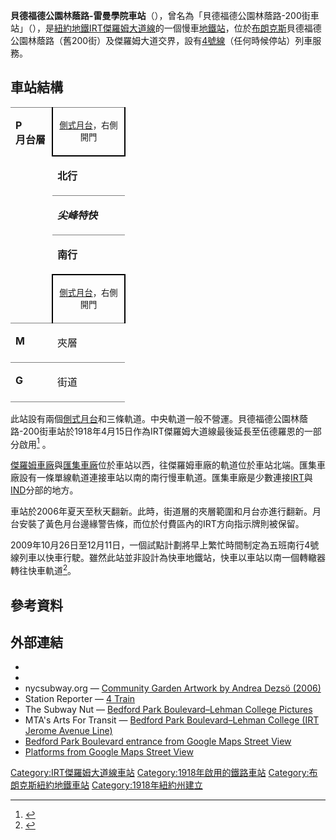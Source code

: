 {{For|位於貝德福德公園林蔭路及大廣場的車站|貝德福德公園林蔭路車站 (IND匯集線)}} 
{{Infobox NYCS
| name = 貝德福德公園林蔭路-雷曼學院<br />{{lang|en|Bedford Park Boulevard–Lehman College}}
| former = 貝德福德公園林蔭路-200街
| bg_color = #007527
| image = Bedford Pk Blvd IRT td (2019-03-29) 06.jpg
| caption =
| address = 紐約州紐約市布朗克斯貝德福德公園林蔭路（200街）及傑羅姆大道
| borough = [[布朗克斯|布朗克斯]]
| locale = {{link-en|貝德福德公園 (布朗克斯)|Bedford Park, Bronx|貝德福德公園}}
| coordinates = {{coord|40.873545|N|73.889837|W|display=inline,title|source:nlwiki}}
| division = IRT
| line = [[IRT傑羅姆大道線|IRT傑羅姆大道線]]
| service = Jerome local
| connection = {{bus icon}} '''[[MTA區域巴士營運|NYCT巴士]]'''：Bx10、Bx26、Bx28<br>{{bus icon}} '''{{link-en|蜜蜂線巴士系統|Bee-Line Bus System|蜜蜂線巴士}}'''：4、20、21
| platforms = 2個[[側式月台|側式月台]]
| tracks = 3條（2條使用中）
| structure = 高架
| open_date = {{start date and age|1918|4|15}}
| passengers = 1,812,036<ref>{{NYCS const|riderref}}</ref>
| pass_year = 2016
| pass_percent = -2.8
| rank = 268
| code = 380
| next_north = {{NYCS next | station=莫肖盧公園道 | line=IRT傑羅姆大道線 | service=Jerome local}}
| next_south = {{NYCS next | station=王橋路 | line=IRT傑羅姆大道線 | service=Jerome local}}
| legend = {{NYCS infobox legend|alltimes}}
}}

'''貝德福德公園林蔭路-雷曼學院車站'''（{{lang-en|Bedford Park Boulevard–Lehman College station}}），曾名為「貝德福德公園林蔭路-200街車站」（{{lang-en|Bedford Park Boulevard–200th Street station}}），是[[紐約地鐵|紐約地鐵]][[IRT傑羅姆大道線|IRT傑羅姆大道線]]的一個慢車[[地鐵站|地鐵站]]，位於[[布朗克斯|布朗克斯]]貝德福德公園林蔭路（舊200街）及傑羅姆大道交界，設有[[紐約地鐵4號線|4號線]]（任何時候停站）列車服務。

== 車站結構 ==
{{stack|float=right|
{{Routemap
|title=軌道配置圖
|title-bg=#{{NYCS color|4}}
|style=margin-left:10px;margin-top:10px;float:right;
|legend =track
|map=
\uSTR!~MFADEg\uSTR!~MFADEg\uSTR!~MFADEg  ~~ ~~ ~~往[[莫肖盧公園道車站_(IRT傑羅姆大道線)|莫肖盧公園道]]
\uSTRf\uSTR\uSTRg
\uSTR!~uSTRc2\uABZg3\uSTR
\uABZg+1\uSTR!~uSTRc4\uSTR
uSTR2+4!~MFADEg\uSTR!~uSTRc3\uSTR\uSTR
uSTRc1\uABZg+4\uSTR\uSTR ~~ ~~ ~~往[[紐約地鐵車廠#傑羅姆車廠|傑羅姆車廠]]
uSTR+4!~MFADEg\uABZg2\uSTR!~uSTRc3\uSTR
uSTR\uSTR!~uSTRc1\uABZg+4\uSTR
uABZg2\uABZg3\uABZg2\uSTR!~uSTRc3
uABZg+1\uABZg+4\uSTR!~uSTRc1\uABZg+4
uSTR\uSTR\uSTR\uSTR
uABZg2\uSTR!~uSTRc3\uSTR\uSTR
uENDEe!~uSTRc1\uABZg+4\uSTR\uSTR
\uSTR+BSr\uSTR\uSTR+BSl
\uSTR+BSr\uSTR\uSTR+BSl
\uSTR+BSr\uSTR\uSTR+BSl
\uSTR+BSr\uSTR\uSTR+BSl
uSTR2+4!~MFADEg\uSTR!~uSTRc3\uSTR\uSTR
uSTRc1\uABZg+4\uSTR\uSTR ~~ ~~ ~~往[[紐約地鐵車廠#匯集車廠|匯集車廠]]
\uABZg2\uABZg3\uSTR
\uABZg+1\uABZg+4\uSTR
\uSTR\uABZg2\uSTR!~uSTRc3
\uSTR\uSTR!~uSTRc1\uABZg+4
\uSTRf\uSTR\uSTRg
\uSTR!~MFADEf\uSTR!~MFADEf\uSTR!~MFADEf ~~ ~~ ~~往[[王橋路車站_(IRT傑羅姆大道線)|王橋路]]
}}
}}
{|cellspacing=0 cellpadding=3
|style="border-top:solid 1px gray;border-bottom:solid 1px gray;vertical-align:top;" width=50 rowspan=5|'''P<br>月台層'''
|style="border-top:solid 1px gray;border-right:solid 2px black;border-left:solid 2px black;border-bottom:solid 2px black;text-align:center;" colspan=2|<small>[[側式月台|側式月台]]，右側開門</small>
|-
|style="border-bottom:solid 1px gray;" width=100|<span style="color:#{{NYCS color|green}}">'''北行'''</span>
|style="border-bottom:solid 1px gray;" width=400|{{arrow|L}} [[File:NYCS-bull-trans-4.svg|纽约地铁4号线]] 往[[伍德羅恩車站_(IRT傑羅姆大道線)|伍德羅恩]]<small>（[[莫肖盧公園道車站_(IRT傑羅姆大道線)|莫肖盧公園道]]）</small>
|-
|style="border-bottom:solid 1px gray;" width=100|<span style="color:#{{NYCS color|black}}">'''''尖峰特快'''''</span>
|style="border-bottom:solid 1px gray;" width=400|無定期服務
|-
|<span style="color:#{{NYCS color|green}}">'''南行'''</span>
|{{arrow|R}} [[File:NYCS-bull-trans-4.svg|纽约地铁4号线]] 往[[皇冠高地-猶提卡大道車站_(IRT東公園道線)|猶提卡大道]]（深夜往[[新地段大道車站_(IRT新地段線)|新地段大道]]）<small>（[[王橋路車站_(IRT傑羅姆大道線)|王橋路]]）</small>
|-
|style="border-bottom:solid 1px gray;border-top:solid 2px black;border-right:solid 2px black;border-left:solid 2px black;text-align:center;" colspan=2|<small>[[側式月台|側式月台]]，右側開門</small>
|-
| style="vertical-align:top;" |'''M'''
| style="vertical-align:top;" |夾層
| style="vertical-align:top;" |往出入口、車站詢問處、MetroCard自動售票機<br>{{NYCS Platform Layout access}}
|-
|style="border-top:solid 1px gray;border-bottom:solid 1px gray;vertical-align:top;" width=50|'''G'''
|style="border-top:solid 1px gray;border-bottom:solid 1px gray;vertical-align:top;" width=100|街道
|style="border-top:solid 1px gray;border-bottom:solid 1px gray;vertical-align:top;" width=400|出入口
|}
此站設有兩個[[側式月台|側式月台]]和三條軌道。中央軌道一般不營運。貝德福德公園林蔭路-200街車站於1918年4月15日作為IRT傑羅姆大道線最後延長至伍德羅恩的一部分啟用<ref>{{Cite web|url=https://query.nytimes.com/mem/archive-free/pdf?res=9D0DEFDD1F38E533A25750C1A9629C946996D6CF|title=Jerome Av. Line Ordered Opened.|website=query.nytimes.com|access-date=2016-06-05|archive-date=2016-12-20|archive-url=https://web.archive.org/web/20161220133649/http://query.nytimes.com/mem/archive-free/pdf?res=9D0DEFDD1F38E533A25750C1A9629C946996D6CF|dead-url=no}}</ref> 。

[[紐約地鐵車廠#傑羅姆車廠|傑羅姆車廠]]與[[紐約地鐵車廠#匯集車廠|匯集車廠]]位於車站以西，往傑羅姆車廠的軌道位於車站北端。匯集車廠設有一條單線軌道連接車站以南的南行慢車軌道。匯集車廠是少數連接[[跨區捷運公司|IRT]]與[[獨立地鐵系統|IND]]分部的地方。

車站於2006年夏天至秋天翻新。此時，街道層的夾層範圍和月台亦進行翻新。月台安裝了黃色月台邊緣警告條，而位於付費區內的IRT方向指示牌則被保留。

2009年10月26日至12月11日，一個試點計劃將早上繁忙時間制定為五班南行4號線列車以快車行駛。雖然此站並非設計為快車地鐵站，快車以車站以南一個轉轍器轉往快車軌道<ref name="MTAPilot2">{{cite press release |title=Second Pilot Program of Bronx Express Service Along the Jerome Ave. 4 Line Set to Begin |url=http://www.mta.info/mta/news/releases/?en=091022-NYCT176 |publisher=Metropolitan Transportation Authority |date=2009-10-22 |accessdate=2009-11-11 |archiveurl=https://web.archive.org/web/20091224154925/http://mta.info/mta/news/releases/?en=091022-NYCT176 |archivedate=2009-12-24 |deadurl=no }}</ref>。

== 參考資料 ==
{{Reflist}}
== 外部連結 ==
* {{Commonscat-inline|Bedford Park Boulevard – Lehman College (IRT Jerome Avenue Line)}}
* {{NYCS ref|http://www.nycsubway.org/perl/stations?198:653|IRT Woodlawn Line|Bedford Park Boulevard}}
* nycsubway.org — [http://www.nycsubway.org/perl/artwork_show?156 Community Garden Artwork by Andrea Dezsö (2006)] {{Wayback|url=http://www.nycsubway.org/perl/artwork_show?156 |date=20210127042934 }}
* Station Reporter — [https://web.archive.org/web/20131219141200/http://www.stationreporter.net/4train.htm 4 Train]
* The Subway Nut — [http://www.subwaynut.com/irt/bedfordn4/index.html Bedford Park Boulevard–Lehman College Pictures] {{Wayback|url=http://www.subwaynut.com/irt/bedfordn4/index.html |date=20181020175652 }}
* MTA's Arts For Transit — [https://web.archive.org/web/20110606071152/http://mta.info/mta/aft/permanentart/permart.html?agency=nyct&line=4&station=3&xdev=193 Bedford Park Boulevard–Lehman College (IRT Jerome Avenue Line)]
* [https://maps.google.com/?ie=UTF8&ll=40.874186,-73.887788&spn=0.003837,0.013433&z=17&layer=c&cbll=40.873674,-73.889874&panoid=M46JZItuvo1F20T9PrezdA&cbp=12,209.87,,0,0.04 Bedford Park Boulevard entrance from Google Maps Street View] {{Wayback|url=https://maps.google.com/?ie=UTF8&ll=40.874186,-73.887788&spn=0.003837,0.013433&z=17&layer=c&cbll=40.873674,-73.889874&panoid=M46JZItuvo1F20T9PrezdA&cbp=12,209.87,,0,0.04 |date=20121112053159 }}
*[https://www.google.com/maps/contrib/103237729589375373179/photos/@40.8735733,-73.8903122,3a,75y,179h,90t/data=!3m7!1e1!3m5!1s-xzxOgTLVeeo%2FWVSC20ydzsI%2FAAAAAAAAujo%2FuiuxhmwqlSAvEZwIJ9ei4AbBlpI47_JQQCLIBGAYYCw!2e4!6s%2F%2Flh5.googleusercontent.com%2F-xzxOgTLVeeo%2FWVSC20ydzsI%2FAAAAAAAAujo%2FuiuxhmwqlSAvEZwIJ9ei4AbBlpI47_JQQCLIBGAYYCw%2Fw203-h100-p-k-no%2F!7i8704!8i4352!4m3!8m2!3m1!1e1 Platforms from Google Maps Street View]
{{紐約地鐵4號線}}

{{DEFAULTSORT:Bedford Park Boulevard–Lehman College}}
[[Category:IRT傑羅姆大道線車站|Category:IRT傑羅姆大道線車站]]
[[Category:1918年啟用的鐵路車站|Category:1918年啟用的鐵路車站]]
[[Category:布朗克斯紐約地鐵車站|Category:布朗克斯紐約地鐵車站]]
[[Category:1918年紐約州建立|Category:1918年紐約州建立]]